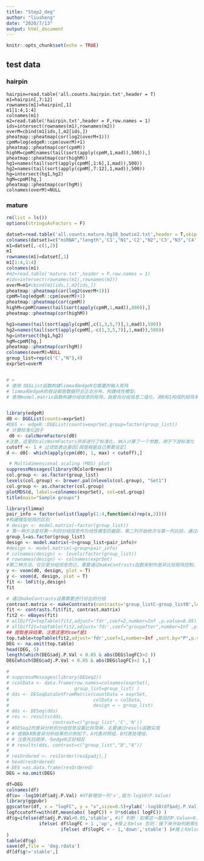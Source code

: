 ```yaml
---
title: "Step2_deg"
author: "liusheng"
date: "2020/7/13"
output: html_document
---
```


```r
knitr::opts_chunk$set(echo = TRUE)
```

## test data
### hairpin
```
hairpin=read.table('all.counts.hairpin.txt',header = T)
m1=hairpin[,7:12]
rownames(m1)=hairpin[,1]
m1[1:4,1:4]
colnames(m1)
m2=read.table('hairpin.txt',header = F,row.names = 1)
ids=intersect(rownames(m1),rownames(m2))
overM=cbind(m1[ids,],m2[ids,])
pheatmap::pheatmap(cor(log2(overM+1)))
cpmM=log(edgeR::cpm(overM)+1)
pheatmap::pheatmap(cor(cpmM))
highM=cpmM[names(tail(sort(apply(cpmM,1,mad)),500)),]
pheatmap::pheatmap(cor(highM))
hg1=names(tail(sort(apply(cpmM[,1:6],1,mad)),500))
hg2=names(tail(sort(apply(cpmM[,7:12],1,mad)),500))
hg=intersect(hg1,hg2)
hgM=cpmM[hg,]
pheatmap::pheatmap(cor(hgM))
colnames(overM)=NULL

```
### mature
```r
rm(list = ls())
options(stringsAsFactors = F)

datset=read.table('all.counts.mature.hg38_bowtie2.txt',header = T,skip = 1)[,-c(2:5)]
colnames(datset)=c("miRNA","length",'C1',"N1",'C2',"N2",'C3',"N3",'C4',"N4")
m1=datset[,-c(1,2)]
m1
rownames(m1)=datset[,1]
m1[1:4,1:4]
colnames(m1)
#m2=read.table('mature.txt',header = F,row.names = 1)
#ids=intersect(rownames(m1),rownames(m2))
overM=m1#cbind(m1[ids,],m2[ids,])
pheatmap::pheatmap(cor(log2(overM+1)))
cpmM=log(edgeR::cpm(overM)+1)
pheatmap::pheatmap(cor(cpmM))
highM=cpmM[names(tail(sort(apply(cpmM,1,mad)),800)),]
pheatmap::pheatmap(cor(highM))

hg1=names(tail(sort(apply(cpmM[,c(1,3,5,7)],1,mad)),500))
hg2=names(tail(sort(apply(cpmM[,-c(1,3,5,7)],1,mad)),500))
hg=intersect(hg1,hg2)
hgM=cpmM[hg,]
pheatmap::pheatmap(cor(hgM))
colnames(overM)=NULL
group_list=rep(c('C',"N"),4)
exprSet=overM


# >
# 使用 DEGList函数构建limma和edgeR包需要的输入矩阵
# limma和edgeR的假设都是数据符合正态分布，构建线性模型。
# 使用model.matrix函数构建分组信息的矩阵，就是将分组信息二值化，用0和1构成的矩阵来代表不同的分组信息。


library(edgeR)
d0 <- DGEList(counts=exprSet)
#DEG <- edgeR::DGEList(counts=exprSet,group=factor(group_list))
# 计算标准化因子
 d0 <- calcNormFactors(d0)
#注意，这里的calcNormFactors并非进行了标准化，纳入计算了一个参数，用于下游标准化
cutoff <- 1 # 过滤低表达基因[阈值根据自己需要设定]
d <- d0[- which(apply(cpm(d0), 1, max) < cutoff),] 

 # Multidimensional scaling (MDS) plot
suppressMessages(library(RColorBrewer))
col.group <- as.factor(group_list)
levels(col.group) <- brewer.pal(nlevels(col.group), "Set1") 
col.group <- as.character(col.group)
plotMDS(d, labels=colnames(exprSet), col=col.group) 
title(main="Sample groups")

library(limma)
pair_info = factor(unlist(lapply(1:4,function(x)rep(x,2))))
#构建模型矩阵的区别
# design <- model.matrix(~factor(group_list))
# 第一种方法是将第一列的分组信息作为线性模型的截距，第二列开始依次与第一列比较，通过coef参数可以把差异分析结果依次提取出来。
group_l=as.factor(group_list)
design <- model.matrix(~0+group_list+pair_info)#
#design <- model.matrix(~group+pair_info)
# colnames(design) <- levels(factor(group_list))
# rownames(design) <- colnames(exprSet)
#第二种方法，仅仅是分组信息而已，需要通过makeContrasts函数来制作差异比较矩阵控制。
y <- voom(d0, design, plot = T)
y <- voom(d, design, plot = T)
fit <- lmFit(y,design)
fit

# 通过makeContrasts设置需要进行对比的分组
contrast.matrix <- makeContrasts(contrasts='group_listC-group_listN',levels =colnames(coef(fit)) ) #
fit <- contrasts.fit(fit, contrast.matrix) 
fit2 <- eBayes(fit)
# allDiff2=topTable(fit2,adjust='fdr',coef=2,number=Inf ,p.value=0.05) 
# allDiff21=topTable(fit2,adjust='fdr',coef="groupafter",number=Inf ,p.value=0.05)
## 提取差异结果，注意这里的coef是1
top.table=topTable(fit2,adjust='fdr',coef=1,number=Inf ,sort.by="P",p.value=0.05) 
DEG <- na.omit(top.table)
head(DEG, 5)
length(which(DEG$adj.P.Val < 0.05 & abs(DEG$logFC)>2 ))
DEG[which(DEG$adj.P.Val < 0.05 & abs(DEG$logFC)>2 ),]

# 
# suppressMessages(library(DESeq2))  
# (colData <- data.frame(row.names=colnames(exprSet), 
#                        group_list=group_list) )
# dds <- DESeqDataSetFromMatrix(countData = exprSet,
#                               colData = colData,
#                               design = ~ group_list)
# dds <- DESeq(dds) 
# res <- results(dds, 
#                contrast=c("group_list",'C','N'))
# #DESeq2的差异分析的分组信息设置比较简单，主要通过resuls函数实现
# # 提取A和B差异分析结果的示例如下，A代表对照组，B代表处理组，
# # 注意先后顺序，与edgeR正好相反
# # results(dds, contrast=c("group_list","B","A"))
# 
# resOrdered <- res[order(res$padj),]
# head(resOrdered)
# DEG =as.data.frame(resOrdered)
DEG = na.omit(DEG)

df=DEG
colnames(df)
df$v= -log10(df$adj.P.Val) #df新增加一列'v',值为-log10(P.Value)
library(ggpubr)
ggscatter(df, x = "logFC", y = "v",size=0.5)+ylab('-log10(df$adj.P.Val)')
logfccutoff=with(df,mean(abs( logFC)) + 0*sd(abs( logFC)) )
df$g=ifelse(df$adj.P.Val>0.05,'stable', #if 判断：如果这一基因的P.Value>0.01，则为stable基因
            ifelse( df$logFC > 1 ,'up', #接上句else 否则：接下来开始判断那些P.Value<0.01的基因，再if 判断：如果logFC >1.5,则为up（上调）基因
                    ifelse( df$logFC < - 1,'down','stable') )#接上句else 否则：接下来开始判断那些logFC <1.5 的基因，再if 判断：如果logFC <1.5，则为down（下调）基因，否则为stable基因
)
table(df$g)
save(df,file = 'deg.rdata')
df[df$g!='stable',]

```

